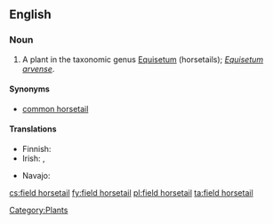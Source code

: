 ==English==

===Noun===
{{en-noun|sg=[[field]] [[horsetail]]}}

# A plant in the taxonomic genus [[Equisetum]] (horsetails); ''[[Equisetum arvense]]''.

====Synonyms====
*[[common horsetail]]

====Translations====
{{trans-top|plant}}
*Finnish: {{t+|fi|peltokorte}}
* Irish: {{t|ga|scuab eich ghoirt|f}}, {{t|ga|eireaball capaill coiteann|m}}
{{trans-mid}}
* Navajo: {{tø|nv|ałtį́į́ jikʼáshí áłtsʼózígíí}}
{{trans-bottom}}

[[Category:Plants]]

[[cs:field horsetail]]
[[fy:field horsetail]]
[[pl:field horsetail]]
[[ta:field horsetail]]